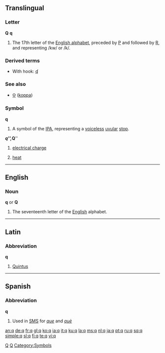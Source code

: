 {{see|Q}}
{{wikipedia}}
==Translingual==

===Letter===
'''Q''' '''q'''

# The 17th letter of the [[Appendix:Roman script|English alphabet]], preceded by [[P]] and followed by [[R]], and representing /kw/ or /k/.

===Derived terms===
*With hook: [[ʠ]]

===See also===
*[[Ϙ]] ([[koppa]])

===Symbol===
'''q'''

# A symbol of the [[IPA]], representing a [[voiceless]] [[uvular]] [[stop]].

'''''q''''', '''''Q'''''

# {{physics}} [[electrical charge]]
# {{physics}} [[heat]]

----

==English==

{{rank|worse|safe|main|979|q|greatly|floor|example}}

===Noun===
'''q''' or '''Q'''

# The seventeenth letter of the [[English]] alphabet.

----

==Latin==

===Abbreviation===
'''q'''

# [[Quintus]]

[[Category:Latin letters|Q]]

----

==Spanish==

===Abbreviation===
'''q'''

# Used in [[SMS]] for ''[[que]]'' and ''[[què]]''

[[Category:IPA symbols|Q]]
[[Category:Symbols]]

[[an:q]]
[[de:q]]
[[fr:q]]
[[gl:q]]
[[ko:q]]
[[ia:q]]
[[it:q]]
[[ku:q]]
[[la:q]]
[[ms:q]]
[[nl:q]]
[[ja:q]]
[[pt:q]]
[[ru:q]]
[[sq:q]]
[[simple:q]]
[[sl:q]]
[[fi:q]]
[[te:q]]
[[vi:q]]
